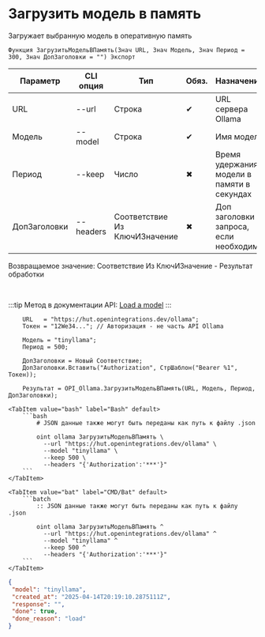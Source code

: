 ﻿---
sidebar_position: 7
description: Загрузить модель в память и другие функции для работы с Ollama в Открытом пакете интеграций - бесплатной open-source библиотеке интеграций для 1С:Предприятие 8, OneScript и CLI
keywords: [1C, 1С, 1С:Предприятие, 1С:Предприятие 8.3, API, Интеграция, Сервисы, Обмен, OneScript, CLI, Ollama]
---


# Загрузить модель в память
 Загружает выбранную модель в оперативную память



`Функция ЗагрузитьМодельВПамять(Знач URL, Знач Модель, Знач Период = 300, Знач ДопЗаголовки = "") Экспорт`

  | Параметр | CLI опция | Тип | Обяз. | Назначение |
  |-|-|-|-|-|
  | URL | --url | Строка | &#x2714; | URL сервера Ollama |
  | Модель | --model | Строка | &#x2714; | Имя модели |
  | Период | --keep | Число | &#x2716; | Время удержания модели в памяти в секундах |
  | ДопЗаголовки | --headers | Соответствие Из КлючИЗначение | &#x2716; | Доп заголовки запроса, если необходимо |

  
  Возвращаемое значение:   Соответствие Из КлючИЗначение - Результат обработки

<br/>

:::tip
Метод в документации API: [Load a model](https://github.com/ollama/ollama/blob/main/docs/api.md#load-a-model)
:::
<br/>



```bsl title="Пример использования для 1С:Предприятие/OneScript"
    URL   = "https://hut.openintegrations.dev/ollama";
    Токен = "12We34..."; // Авторизация - не часть API Ollama

    Модель = "tinyllama";
    Период = 500;

    ДопЗаголовки = Новый Соответствие;
    ДопЗаголовки.Вставить("Authorization", СтрШаблон("Bearer %1", Токен));

    Результат = OPI_Ollama.ЗагрузитьМодельВПамять(URL, Модель, Период, ДопЗаголовки);
```
    

 <Tabs>
  
    <TabItem value="bash" label="Bash" default>
        ```bash
            # JSON данные также могут быть переданы как путь к файлу .json
            
            oint ollama ЗагрузитьМодельВПамять \
              --url "https://hut.openintegrations.dev/ollama" \
              --model "tinyllama" \
              --keep 500 \
              --headers "{'Authorization':'***'}"
        ```
    </TabItem>
  
    <TabItem value="bat" label="CMD/Bat" default>
        ```batch
            :: JSON данные также могут быть переданы как путь к файлу .json
            
            oint ollama ЗагрузитьМодельВПамять ^
              --url "https://hut.openintegrations.dev/ollama" ^
              --model "tinyllama" ^
              --keep 500 ^
              --headers "{'Authorization':'***'}"
        ```
    </TabItem>
</Tabs>


```json title="Результат"
{
 "model": "tinyllama",
 "created_at": "2025-04-14T20:19:10.2875111Z",
 "response": "",
 "done": true,
 "done_reason": "load"
}
```
